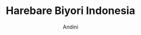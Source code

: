 ---
title: Harebare Biyori Indonesia
deskripsi : Ini adalah komik buatan saya coy wkwkwkw
author : Andini
genre : komedi drama
status: Ongoing
type: Manga
image: https://i0.wp.com/www.maid.my.id/wp-content/uploads/2021/03/ggf.jpg
project :  Yes
posted by : admin
---